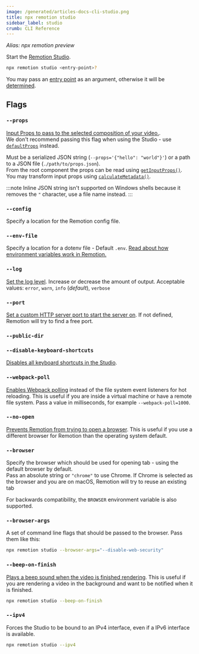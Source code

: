 ```yaml
---
image: /generated/articles-docs-cli-studio.png
title: npx remotion studio
sidebar_label: studio
crumb: CLI Reference
---
```


_Alias: npx remotion preview_

Start the [Remotion Studio](/docs/studio).

```bash
npx remotion studio <entry-point>?
```

You may pass an [entry point](/docs/terminology/entry-point) as an argument, otherwise it will be [determined](/docs/terminology/entry-point#which-entry-point-is-being-used).

## Flags

### `--props`

[Input Props to pass to the selected composition of your video.](/docs/parameterized-rendering#passing-input-props-in-the-cli).  
We don't recommend passing this flag when using the Studio - use [`defaultProps`](/docs/composition#defaultprops) instead.

Must be a serialized JSON string (`--props='{"hello": "world"}'`) or a path to a JSON file (`./path/to/props.json`).  
From the root component the props can be read using [`getInputProps()`](/docs/get-input-props).  
You may transform input props using [`calculateMetadata()`](/docs/calculate-metadata).

:::note
Inline JSON string isn't supported on Windows shells because it removes the `"` character, use a file name instead.
:::

### `--config`<AvailableFrom v="1.2.0" />

Specify a location for the Remotion config file.

### `--env-file`<AvailableFrom v="2.2.0" />

Specify a location for a dotenv file - Default `.env`. [Read about how environment variables work in Remotion.](/docs/env-variables)

### `--log`

[Set the log level](/docs/config#setlevel). Increase or decrease the amount of output. Acceptable values: `error`, `warn`, `info` (_default_), `verbose`

### `--port`

[Set a custom HTTP server port to start the server on](/docs/config#setstudioport). If not defined, Remotion will try to find a free port.

### `--public-dir`<AvailableFrom v="3.2.13" />

<Options id="public-path" />

### `--disable-keyboard-shortcuts`<AvailableFrom v="3.2.11" />

[Disables all keyboard shortcuts in the Studio](/docs/config#setkeyboardshortcutsenabled).

### `--webpack-poll`<AvailableFrom v="3.3.11" />

[Enables Webpack polling](/docs/config#setwebpackpollinginmilliseconds) instead of the file system event listeners for hot reloading. This is useful if you are inside a virtual machine or have a remote file system.
Pass a value in milliseconds, for example `--webpack-poll=1000`.

### `--no-open`<AvailableFrom v="3.3.19" />

[Prevents Remotion from trying to open a browser](/docs/config#setshouldopenbrowser). This is useful if you use a different browser for Remotion than the operating system default.

### `--browser`<AvailableFrom v="3.3.79" />

Specify the browser which should be used for opening tab - using the default browser by default.  
Pass an absolute string or `"chrome"` to use Chrome.
If Chrome is selected as the browser and you are on macOS, Remotion will try to reuse an existing tab

For backwards compatibility, the `BROWSER` environment variable is also supported.

### `--browser-args`<AvailableFrom v="3.3.79" />

A set of command line flags that should be passed to the browser. Pass them like this:

```sh
npx remotion studio --browser-args="--disable-web-security"
```

### `--beep-on-finish`<AvailableFrom v="4.0.84" />

[Plays a beep sound when the video is finished rendering](/docs/config#setbeeponfinish). This is useful if you are rendering a video in the background and want to be notified when it is finished.

```sh
npx remotion studio --beep-on-finish
```

### `--ipv4`<AvailableFrom v="4.0.125" />

Forces the Studio to be bound to an IPv4 interface, even if a IPv6 interface is available.

```sh
npx remotion studio --ipv4
```
